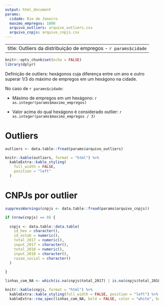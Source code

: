 ```yaml
---
output: html_document
params:
  cidade: Rio de Janeiro
  maximo_empregos: 1000
  arquivo_outliers: arquivo_outliers.csv
  arquivo_cnpjs: arquivo_cnpjs.csv
---
```


---
title: Outliers da distribuição de empregos - `r params$cidade`
---

```r
knitr::opts_chunk$set(echo = FALSE)
library(dplyr)
```

Definição de outliers: hexágonos cuja diferença entre um ano e outro superar 1/3 do máximo de empregos em um hexágono na cidade.

No caso de `r params$cidade`:

- Máximo de empregos em um hexágono: `r as.integer(params$maximo_empregos)`

- Valor acima do qual hexágono é considerado outlier: `r as.integer(params$maximo_empregos / 3)`

# Outliers

```r
outliers <- data.table::fread(params$arquivo_outliers)

knitr::kable(outliers, format = "html") %>% 
  kableExtra::kable_styling(
    full_width = FALSE,
    position = "left"
  )
```

# CNPJs por outlier

```r
suppressWarnings(cnpjs <- data.table::fread(params$arquivo_cnpjs))

if (nrow(cnpjs) == 0) {
  
  cnpjs <- data.table::data.table(
    id_hex = character(), 
    id_estab = numeric(),
    total_2017 = numeric(),
    input_2017 = character(),
    total_2018 = numeric(),
    input_2018 = character(),
    razao_social = character()
  )
  
}

linhas_com_NA <- which(is.na(cnpjs$total_2017) | is.na(cnpjs$total_2018))

knitr::kable(cnpjs, format = "html") %>% 
  kableExtra::kable_styling(full_width = FALSE, position = "left") %>% 
  kableExtra::row_spec(linhas_com_NA, bold = FALSE, color = "white", background = "#bb6868")
  
```
